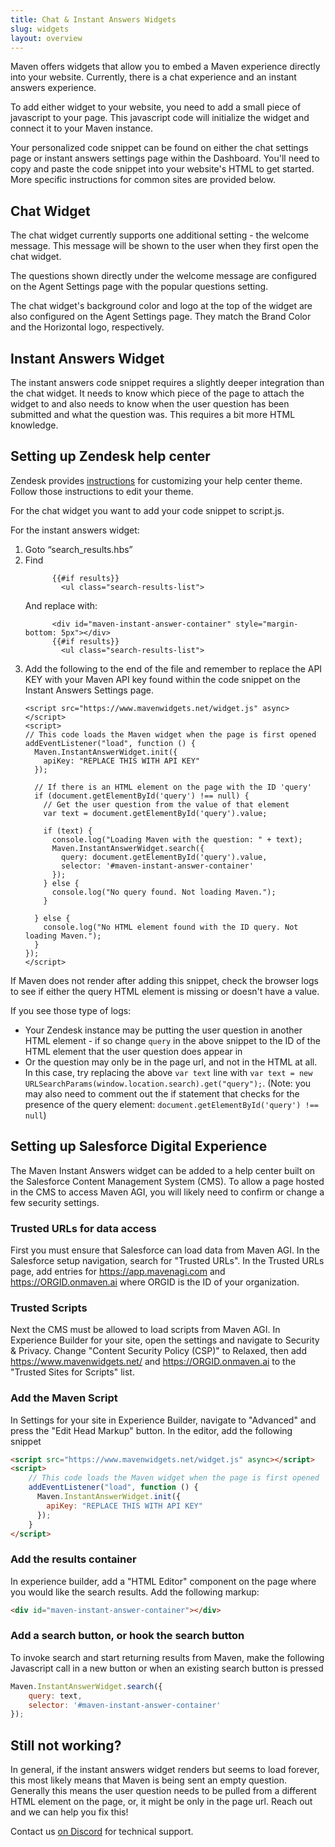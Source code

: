 ```yaml
---
title: Chat & Instant Answers Widgets
slug: widgets
layout: overview
---
```


Maven offers widgets that allow you to embed a Maven experience directly into your website. Currently, 
there is a chat experience and an instant answers experience.

To add either widget to your website, you need to add a small piece of javascript to your page. 
This javascript code will initialize the widget and connect it to your Maven instance.

Your personalized code snippet can be found on either the chat settings page or instant answers settings 
page within the Dashboard. You'll need to copy and paste the code snippet into your website's HTML to get started. 
More specific instructions for common sites are provided below.

## Chat Widget

The chat widget currently supports one additional setting - the welcome message. This message will be
shown to the user when they first open the chat widget. 

The questions shown directly under the welcome message are configured on the Agent Settings page with 
the popular questions setting.

The chat widget's background color and logo at the top of the widget are also configured on the Agent Settings page.
They match the Brand Color and the Horizontal logo, respectively.

## Instant Answers Widget

The instant answers code snippet requires a slightly deeper integration than the chat widget.
It needs to know which piece of the page to attach the widget to and also needs to know when the user question 
has been submitted and what the question was. This requires a bit more HTML knowledge.

## Setting up Zendesk help center

Zendesk provides [instructions](https://support.zendesk.com/hc/en-us/articles/4408839332250-Customizing-your-help-center-theme#topic_gxl_3qw_n3)
for customizing your help center theme. Follow those instructions to edit your theme.

For the chat widget you want to add your code snippet to script.js.

For the instant answers widget:

1. Goto “search_results.hbs”
2. Find
    ```
          {{#if results}}
            <ul class="search-results-list">
    ``` 
   And replace with:
    ```
          <div id="maven-instant-answer-container" style="margin-bottom: 5px"></div>
          {{#if results}}
            <ul class="search-results-list">
    ```
3. Add the following to the end of the file and remember to replace the API KEY with your Maven API key 
  found within the code snippet on the Instant Answers Settings page.
    ```
    <script src="https://www.mavenwidgets.net/widget.js" async></script>
    <script>
    // This code loads the Maven widget when the page is first opened
    addEventListener("load", function () {
      Maven.InstantAnswerWidget.init({
        apiKey: "REPLACE THIS WITH API KEY"
      });
    
      // If there is an HTML element on the page with the ID 'query'
      if (document.getElementById('query') !== null) {
        // Get the user question from the value of that element
        var text = document.getElementById('query').value;
    
        if (text) {
          console.log("Loading Maven with the question: " + text);
          Maven.InstantAnswerWidget.search({
            query: document.getElementById('query').value,
            selector: '#maven-instant-answer-container'
          });
        } else {
          console.log("No query found. Not loading Maven.");
        }
    
      } else {
        console.log("No HTML element found with the ID query. Not loading Maven.");
      }
    }); 
    </script>
    ```

If Maven does not render after adding this snippet, check the browser logs to see if either the query HTML element is missing or doesn't have a value. 

If you see those type of logs:
- Your Zendesk instance may be putting the user question in another HTML element - if so change `query` in the above snippet to the ID of the HTML element that the user question does appear in
- Or the question may only be in the page url, and not in the HTML at all. In this case, try replacing the above `var text` line with
  `var text = new URLSearchParams(window.location.search).get("query");`. (Note: you may also need to comment out the if statement that checks 
   for the presence of the query element: `document.getElementById('query') !== null`)

## Setting up Salesforce Digital Experience

The Maven Instant Answers widget can be added to a help center built on the Salesforce Content Management System (CMS). To allow a page hosted in the CMS to access Maven AGI, you will likely need to confirm or change a few security settings.

### Trusted URLs for data access

First you must ensure that Salesforce can load data from Maven AGI. In the Salesforce setup navigation, search for "Trusted URLs". In the Trusted URLs page, add entries for https://app.mavenagi.com and https://ORGID.onmaven.ai where ORGID is the ID of your organization.

### Trusted Scripts

Next the CMS must be allowed to load scripts from Maven AGI. In Experience Builder for your site, open the settings and navigate to Security & Privacy. Change "Content Security Policy (CSP)" to Relaxed, then add https://www.mavenwidgets.net/ and https://ORGID.onmaven.ai to the "Trusted Sites for Scripts" list.

### Add the Maven Script

In Settings for your site in Experience Builder, navigate to "Advanced" and press the "Edit Head Markup" button. In the editor, add the following snippet

``` html
<script src="https://www.mavenwidgets.net/widget.js" async></script>
<script>
    // This code loads the Maven widget when the page is first opened
    addEventListener("load", function () {
      Maven.InstantAnswerWidget.init({
        apiKey: "REPLACE THIS WITH API KEY"
      });
    }
</script>
```

### Add the results container

In experience builder, add a "HTML Editor" component on the page where you would like the search results. Add the following markup:

``` html
<div id="maven-instant-answer-container"></div>
```

### Add a search button, or hook the search button

To invoke search and start returning results from Maven, make the following Javascript call in a new button or when an existing search button is pressed

``` javascript
Maven.InstantAnswerWidget.search({
    query: text,
    selector: '#maven-instant-answer-container'
});
```

## Still not working?

In general, if the instant answers widget renders but seems to load forever, this most likely means that Maven is being sent an empty question. 
Generally this means the user question needs to be pulled from a different HTML element on the page, or, it might be only in the page url. Reach out and we can help you fix this!

Contact us [on Discord](https://discord.mavenagi.com) for technical support.
